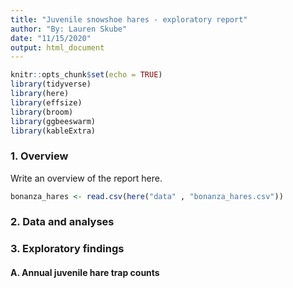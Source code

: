 ```yaml
---
title: "Juvenile snowshoe hares - exploratory report"
author: "By: Lauren Skube"
date: "11/15/2020"
output: html_document
---
```


```r
knitr::opts_chunk$set(echo = TRUE)
library(tidyverse)
library(here)
library(effsize)
library(broom)
library(ggbeeswarm)
library(kableExtra)
```

### 1. Overview

Write an overview of the report here. 

```r
bonanza_hares <- read.csv(here("data" , "bonanza_hares.csv"))
```


### 2. Data and analyses 

### 3. Exploratory findings 

#### A. Annual juvenile hare trap counts 
```r

```




